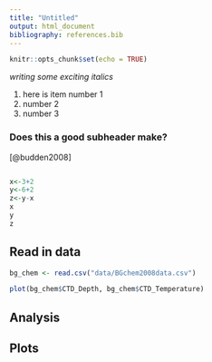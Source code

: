 ```yaml
---
title: "Untitled"
output: html_document
bibliography: references.bib
---
```


```r
knitr::opts_chunk$set(echo = TRUE)
```

*writing some exciting italics*

1.  here is item number 1
2.  number 2
3.  number 3

### Does this a good subheader make?

[@budden2008]

```r
```


```r
x<-3+2
y<-6+2
z<-y-x
x
y
z
```

## Read in data

```r
bg_chem <- read.csv("data/BGchem2008data.csv")
```

```r
plot(bg_chem$CTD_Depth, bg_chem$CTD_Temperature)
```


## Analysis

## Plots